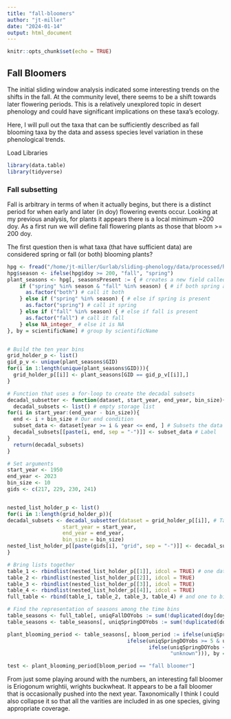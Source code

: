 ```yaml
---
title: "fall-bloomers"
author: "jt-miller"
date: "2024-01-14"
output: html_document
---
```


```r
knitr::opts_chunk$set(echo = TRUE)
```

## Fall Bloomers 
The initial sliding window analysis indicated some interesting trends on the shifts in the fall. At the community level, there seems to be a shift towards later flowering periods. This is a relatively unexplored topic in desert phenology and could have significant implications on these taxa's ecology. <br>

Here, I will pull out the taxa that can be sufficiently described as fall blooming taxa by the data and assess species level variation in these phenological trends. 

Load Libraries
```r
library(data.table)
library(tidyverse)
```

### Fall subsetting 
Fall is arbitrary in terms of when it actually begins, but there is a distinct period for when early and later (in doy) flowering events occur. Looking at my previous analysis, for plants it appears there is a local minimum ~200 doy. As a first run we will define fall flowering plants as those that bloom >= 200 doy. <br>

The first question then is what taxa (that have sufficient data) are considered spring or fall (or both) blooming plants?
```r
hpg <- fread("/home/jt-miller/Gurlab/sliding-phenology/data/processed/high-coverage-plant-data.csv") # load in high coverage flowering plants
hpg$season <- ifelse(hpg$doy >= 200, "fall", "spring")
plant_seasons <- hpg[, seasonsPresent := { # creates a new field called seasonPresent
    if ("spring" %in% season & "fall" %in% season) { # if both spring and fall or present for a species 
      as.factor("both") # call it both
    } else if ("spring" %in% season) { # else if spring is present
      as.factor("spring") # call it spring 
    } else if ("fall" %in% season) { # else if fall is present
      as.factor("fall") # call it fall
    } else NA_integer_ # else it is NA
}, by = scientificName] # group by scientificName 


# Build the ten year bins 
grid_holder_p <- list()
gid_p_v <- unique(plant_seasons$GID)
for(i in 1:length(unique(plant_seasons$GID))){
  grid_holder_p[[i]] <- plant_seasons[GID == gid_p_v[[i]],]
}

# Function that uses a for-loop to create the decadal subsets
decadal_subsetter <- function(dataset, start_year, end_year, bin_size){
  decadal_subsets <- list() # empty storage list
for(i in start_year:(end_year - bin_size)){
  end <- i + bin_size # Our end condition 
  subset_data <- dataset[year >= i & year <= end, ] # Subsets the data into bins on a decadal sliding scale
  decadal_subsets[[paste(i, end, sep = "-")]] <- subset_data # Label
}
  return(decadal_subsets)
}

# Set arguments
start_year <- 1950
end_year <- 2023
bin_size <- 10
gids <- c(217, 229, 230, 241)


nested_list_holder_p <- list()
for(i in 1:length(grid_holder_p)){
decadal_subsets <- decadal_subsetter(dataset = grid_holder_p[[i]], # Take the ith grid and do the decadal subsetting  
                  start_year = start_year, 
                  end_year = end_year, 
                  bin_size = bin_size)
nested_list_holder_p[[paste(gids[i], "grid", sep = "-")]] <- decadal_subsets
}

# Bring lists together
table_1 <- rbindlist(nested_list_holder_p[[1]], idcol = TRUE) # one dataframe to rule them all
table_2 <- rbindlist(nested_list_holder_p[[2]], idcol = TRUE)
table_3 <- rbindlist(nested_list_holder_p[[3]], idcol = TRUE)
table_4 <- rbindlist(nested_list_holder_p[[4]], idcol = TRUE)
full_table <- rbind(table_1, table_2, table_3, table_4) # and one to bind them

# Find the representation of seasons among the time bins 
table_seasons <- full_table[, uniqFallDOYobs := sum(!duplicated(doy[doy >= 200])), by = .(scientificName, .id)] # sum up unique doy equal to or past 200
table_seasons <- table_seasons[, uniqSpringDOYobs := sum(!duplicated(doy[doy < 200])), by = .(scientificName, .id)] # sum up unique doy less than 200

plant_blooming_period <- table_seasons[, bloom_period := ifelse(uniqSpringDOYobs >= 5 & uniqFallDOYobs >= 5, "opportunistic bloomer",
                                       ifelse(uniqSpringDOYobs >= 5 & uniqFallDOYobs < 5, "spring bloomer",
                                              ifelse(uniqSpringDOYobs < 5 & uniqFallDOYobs >= 5, "fall bloomer",
                                                     "unknown"))), by = .(scientificName, .id)]

test <- plant_blooming_period[bloom_period == "fall bloomer"]
```


From just some playing around with the numbers, an interesting fall bloomer is Eriogonum wrightii, wrights buckwheat. It appears to be a fall bloomer that is occasionally pushed into the next year. Taxonomically I think I could also collapse it so that all the varities are included in as one species, giving appropriate coverage. 
